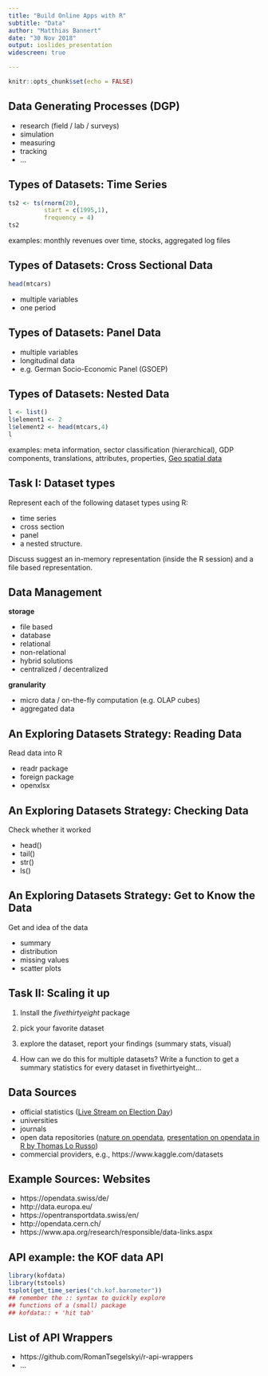 ```yaml
---
title: "Build Online Apps with R"
subtitle: "Data"
author: "Matthias Bannert"
date: "30 Nov 2018"
output: ioslides_presentation
widescreen: true

---
```


```r
knitr::opts_chunk$set(echo = FALSE)
```

## Data Generating Processes (DGP)

- research (field / lab / surveys)
- simulation
- measuring
- tracking
- ... 

## Types of Datasets: Time Series

```r
ts2 <- ts(rnorm(20),
          start = c(1995,1),
          frequency = 4)
ts2
```

examples: monthly revenues over time, stocks,
aggregated log files



## Types of Datasets: Cross Sectional Data

```r
head(mtcars)
```

- multiple variables
- one period



## Types of Datasets: Panel Data

- multiple variables
- longitudinal data 
- e.g. German Socio-Economic Panel (GSOEP)

## Types of Datasets: Nested Data

```r
l <- list()
l$element1 <- 2
l$element2 <- head(mtcars,4)
l
```

examples: meta information, sector classification (hierarchical), GDP components, translations, attributes, properties, [Geo spatial data](https://github.com/mbannert/maps/blob/master/ch_bfs_regions.geojson)

## Task I: Dataset types

Represent each of the following dataset types using R: 

- time series
- cross section
- panel
- a nested structure.

Discuss suggest an in-memory representation (inside the R session) and a file based representation. 

## Data Management

**storage**

- file based
- database
- relational
- non-relational
- hybrid solutions
- centralized / decentralized 

**granularity**

- micro data / on-the-fly computation (e.g. OLAP cubes)
- aggregated data 

## An Exploring Datasets Strategy: Reading Data

Read data into R

- readr package
- foreign package
- openxlsx

## An Exploring Datasets Strategy: Checking Data    

Check whether it worked

- head()
- tail()
- str()
- ls()

## An Exploring Datasets Strategy: Get to Know the Data    

Get and idea of the data

- summary
- distribution
- missing values
- scatter plots

## Task II: Scaling it up

1. Install the *fivethirtyeight* package

2. pick your favorite dataset

3. explore the dataset, report your findings (summary stats, visual)

4. How can we do this for multiple datasets? Write a function to get a summary statistics for every
dataset in fivethirtyeight... 


## Data Sources

- official statistics ([Live Stream on Election Day](https://opendata.swiss/de/dataset/echtzeitdaten-am-abstimmungstag))
- universities
- journals
- open data repositories ([nature on opendata](- https://www.nature.com/news/peer-review-activists-push-psychology-journals-towards-open-data-1.21549), [presentation on opendata in R by Thomas Lo Russo](https://openzh.github.io/opendata_and_r))
- commercial providers, e.g., https://www.kaggle.com/datasets

## Example Sources: Websites

- https://opendata.swiss/de/
- http://data.europa.eu/
- https://opentransportdata.swiss/en/
- http://opendata.cern.ch/
- https://www.apa.org/research/responsible/data-links.aspx

## API example: the KOF data API

```r
library(kofdata)
library(tstools)
tsplot(get_time_series("ch.kof.barometer"))
## remember the :: syntax to quickly explore
## functions of a (small) package
## kofdata:: + 'hit tab'
```

## List of API Wrappers

- https://github.com/RomanTsegelskyi/r-api-wrappers
- ... 















